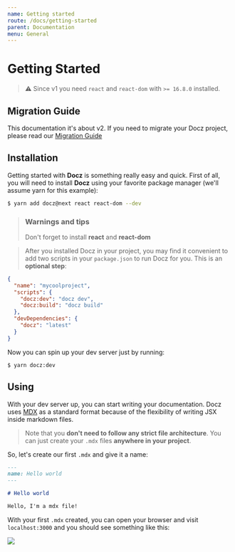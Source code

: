 ```yaml
---
name: Getting started
route: /docs/getting-started
parent: Documentation
menu: General
---
```


# Getting Started

> ⚠️ Since v1 you need `react` and `react-dom` with `>= 16.8.0` installed.

## Migration Guide

This documentation it's about v2. If you need to migrate your Docz project, please read our [Migration Guide](/docs/migration-guide)

## Installation

Getting started with **Docz** is something really easy and quick.
First of all, you will need to install **Docz**  using your favorite package manager (we'll assume yarn for this example):

```bash
$ yarn add docz@next react react-dom --dev
```

> ### Warnings and tips
> Don't forget to install **react** and **react-dom**

> After you installed Docz in your project, you may find it convenient to add two scripts in your `package.json` to run Docz for you. This is an **optional step**:

```json
{
  "name": "mycoolproject",
  "scripts": {
    "docz:dev": "docz dev",
    "docz:build": "docz build"
  },
  "devDependencies": {
    "docz": "latest"
  }
}
```

Now you can spin up your dev server just by running:

```
$ yarn docz:dev
```

## Using

With your dev server up, you can start writing your documentation. Docz uses [MDX](https://mdxjs.com/) as a standard
format because of the flexibility of writing JSX inside markdown files.

> Note that you **don't need to follow any strict file architecture**. You can just create your `.mdx` files **anywhere in your project**.

So, let's create our first `.mdx` and give it a name:

```markdown
---
name: Hello world
---

# Hello world

Hello, I'm a mdx file!
```

With your first `.mdx` created, you can open your browser and visit `localhost:3000` and you should see something like this:

![](https://cdn-std.dprcdn.net/files/acc_649651/Y825GV)
